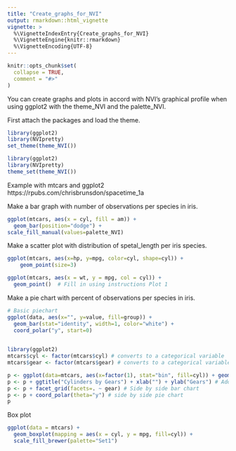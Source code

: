 ```yaml
---
title: "Create_graphs_for_NVI"
output: rmarkdown::html_vignette
vignette: >
  %\VignetteIndexEntry{Create_graphs_for_NVI}
  %\VignetteEngine{knitr::rmarkdown}
  %\VignetteEncoding{UTF-8}
---
```


```r
knitr::opts_chunk$set(
  collapse = TRUE,
  comment = "#>"
)
```

You can create graphs and plots in accord with NVI's graphical profile when using ggplot2 with the theme_NVI and the palette_NVI.

First attach the packages and load the theme.

```r
library(ggplot2)
library(NVIpretty)
set_theme(theme_NVI())
```

```r
library(ggplot2)
library(NVIpretty)
theme_set(theme_NVI())
```

Example with mtcars and ggplot2 
https://rpubs.com/chrisbrunsdon/spacetime_1a

Make a bar graph with number of observations per species in iris. 
```r
ggplot(mtcars, aes(x = cyl, fill = am)) +
  geom_bar(position="dodge") +
scale_fill_manual(values=palette_NVI)
```

Make a scatter plot with distribution of spetal_length per iris species. 
```r
ggplot(mtcars, aes(x=hp, y=mpg, color=cyl, shape=cyl)) +
    geom_point(size=3)

ggplot(mtcars, aes(x = wt, y = mpg, col = cyl)) +
  geom_point()  # Fill in using instructions Plot 1
```
Make a pie chart with percent of observations per species in iris. 
```r
# Basic piechart
ggplot(data, aes(x="", y=value, fill=group)) +
  geom_bar(stat="identity", width=1, color="white") +
  coord_polar("y", start=0) 
  

library(ggplot2)
mtcars$cyl <- factor(mtcars$cyl) # converts to a categorical variable
mtcars$gear <- factor(mtcars$gear) # converts to a categorical variable

p <- ggplot(data=mtcars, aes(x=factor(1), stat="bin", fill=cyl)) + geom_bar(position="fill") # Stacked bar chart
p <- p + ggtitle("Cylinders by Gears") + xlab("") + ylab("Gears") # Adds titles
p <- p + facet_grid(facets=. ~ gear) # Side by side bar chart
p <- p + coord_polar(theta="y") # side by side pie chart
p
```

Box plot
```r
ggplot(data = mtcars) +
  geom_boxplot(mapping = aes(x = cyl, y = mpg, fill=cyl)) +
  scale_fill_brewer(palette="Set1")
```
